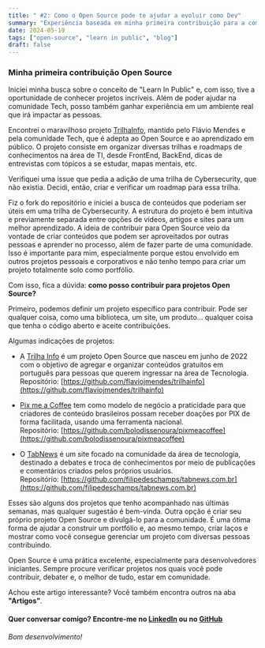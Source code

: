 ```yaml
---
title: " #2: Como o Open Source pode te ajudar a evoluir como Dev"
summary: "Experiência baseada em minha primeira contribuição para a comunidade"
date: 2024-05-19
tags: ["open-source", "learn in public", "blog"]
draft: false
---
```


### Minha primeira contribuição Open Source

Iniciei minha busca sobre o conceito de "Learn In Public" e, com isso, tive a oportunidade de conhecer projetos incríveis. Além de poder ajudar na comunidade Tech, posso também ganhar experiência em um ambiente real que irá impactar as pessoas.

Encontrei o maravilhoso projeto [TrilhaInfo](https://trilha.info), mantido pelo Flávio Mendes e pela comunidade Tech, que é adepta ao Open Source e ao aprendizado em público. O projeto consiste em organizar diversas trilhas e roadmaps de conhecimentos na área de TI, desde FrontEnd, BackEnd, dicas de entrevistas com tópicos a se estudar, mapas mentais, etc.

Verifiquei uma issue que pedia a adição de uma trilha de Cybersecurity, que não existia. Decidi, então, criar e verificar um roadmap para essa trilha.

Fiz o fork do repositório e iniciei a busca de conteúdos que poderiam ser úteis em uma trilha de Cybersecurity. A estrutura do projeto é bem intuitiva e previamente separada entre opções de vídeos, artigos e sites para um melhor aprendizado. A ideia de contribuir para Open Source veio da vontade de criar conteúdos que podem ser aproveitados por outras pessoas e aprender no processo, além de fazer parte de uma comunidade. Isso é importante para mim, especialmente porque estou envolvido em outros projetos pessoais e corporativos e não tenho tempo para criar um projeto totalmente solo como portfólio.

Com isso, fica a dúvida: **como posso contribuir para projetos Open Source?**

Primeiro, podemos definir um projeto específico para contribuir. Pode ser qualquer coisa, como uma biblioteca, um site, um produto... qualquer coisa que tenha o código aberto e aceite contribuições.

Algumas indicações de projetos:

- A [Trilha Info](https://trilha.info/) é um projeto Open Source que nasceu em junho de 2022 com o objetivo de agregar e organizar conteúdos gratuitos em português para pessoas que querem ingressar na área de Tecnologia.  
  Repositório: [https://github.com/flaviojmendes/trilhainfo](https://github.com/flaviojmendes/trilhainfo)

- [Pix me a Coffee](https://pixmeacoffee.vercel.app/) tem como modelo de negócio a praticidade para que criadores de conteúdo brasileiros possam receber doações por PIX de forma facilitada, usando uma ferramenta nacional.  
  Repositório: [https://github.com/bolodissenoura/pixmeacoffee](https://github.com/bolodissenoura/pixmeacoffee)

- O [TabNews](https://www.tabnews.com.br/) é um site focado na comunidade da área de tecnologia, destinado a debates e troca de conhecimentos por meio de publicações e comentários criados pelos próprios usuários.  
  Repositório: [https://github.com/filipedeschamps/tabnews.com.br](https://github.com/filipedeschamps/tabnews.com.br)

Esses são alguns dos projetos que tenho acompanhado nas últimas semanas, mas qualquer sugestão é bem-vinda. Outra opção é criar seu próprio projeto Open Source e divulgá-lo para a comunidade. É uma ótima forma de ajudar a construir um portfólio e, ao mesmo tempo, criar laços e mostrar como você consegue gerenciar um projeto com diversas pessoas contribuindo.

Open Source é uma prática excelente, especialmente para desenvolvedores iniciantes. Sempre procure verificar projetos nos quais você pode contribuir, debater e, o melhor de tudo, estar em comunidade.

Achou este artigo interessante? Você também encontra outros na aba **"Artigos"**.

#### Quer conversar comigo? Encontre-me no [LinkedIn](https://www.linkedin.com/in/arthcc/) ou no [GitHub](https://github.com/arthcc)

*Bom desenvolvimento!*
